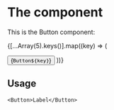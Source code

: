 
# The component

This is the Button component:

<div style={{ display: 'flex', flexDirection: 'row', gap: '0.5rem' }}>
{[...Array(5).keys()].map((key) => (

<Button key={key}>{`Button${key}`}</Button>
))}
</div>

## Usage

```tsx
<Button>Label</Button>
```
